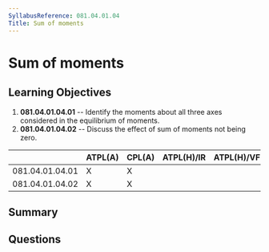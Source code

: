 ```yaml
---
SyllabusReference: 081.04.01.04
Title: Sum of moments
---
```


# Sum of moments

## Learning Objectives

1. **081.04.01.04.01** -- Identify the moments about all three axes considered
   in the equilibrium of moments.
2. **081.04.01.04.02** -- Discuss the effect of sum of moments not being zero.

|                 | ATPL(A) | CPL(A) | ATPL(H)/IR | ATPL(H)/VFR | CPL(H) | IR  | CBIR(A) |
| --------------- | ------- | ------ | ---------- | ----------- | ------ | --- | ------- |
| 081.04.01.04.01 | X       | X      |            |             |        |     |         |
| 081.04.01.04.02 | X       | X      |            |             |        |     |         |

## Summary

## Questions
